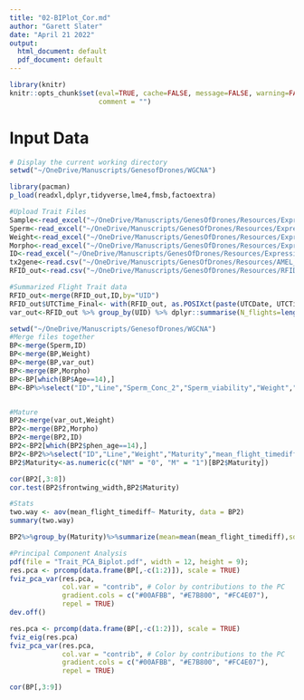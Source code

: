 ```yaml
---
title: "02-BIPlot_Cor.md"
author: "Garett Slater"
date: "April 21 2022"
output:
  html_document: default
  pdf_document: default
---
```


```r
library(knitr)
knitr::opts_chunk$set(eval=TRUE, cache=FALSE, message=FALSE, warning=FALSE, 
                      comment = "")
```

# Input Data
```r

# Display the current working directory
setwd("~/OneDrive/Manuscripts/GenesofDrones/WGCNA")

library(pacman)
p_load(readxl,dplyr,tidyverse,lme4,fmsb,factoextra)

#Upload Trait Files
Sample<-read_excel("~/OneDrive/Manuscripts/GenesOfDrones/Resources/Expression_Drone_Trait.xlsx",sheet="Sample")
Sperm<-read_excel("~/OneDrive/Manuscripts/GenesOfDrones/Resources/Expression_Drone_Trait.xlsx",sheet="Sperm")
Weight<-read_excel("~/OneDrive/Manuscripts/GenesOfDrones/Resources/Expression_Drone_Trait.xlsx",sheet="Weight")
Morpho<-read_excel("~/OneDrive/Manuscripts/GenesOfDrones/Resources/Expression_Drone_Trait.xlsx",sheet="Morpho")
ID<-read_excel("~/OneDrive/Manuscripts/GenesOfDrones/Resources/Expression_Drone_Trait.xlsx",sheet="ID")
tx2gene<-read.csv("~/OneDrive/Manuscripts/GenesOfDrones/Resources/AMEL_tx2gene.csv")
RFID_out<-read.csv("~/OneDrive/Manuscripts/GenesOfDrones/Resources/RFID_2020Final_out.csv")

#Summarized Flight Trait data
RFID_out<-merge(RFID_out,ID,by="UID")
RFID_out$UTCTime_Final<- with(RFID_out, as.POSIXct(paste(UTCDate, UTCTime), format="%m/%d/%Y %H:%M:%OS"))
var_out<-RFID_out %>% group_by(UID) %>% dplyr::summarise(N_flights=length(flight),mean_flight_timediff=mean(timediff)/60,first_flight_age=min(Drone_Age))
```



```r
setwd("~/OneDrive/Manuscripts/GenesofDrones/WGCNA")
#Merge files together
BP<-merge(Sperm,ID)
BP<-merge(BP,Weight)
BP<-merge(BP,var_out)
BP<-merge(BP,Morpho)
BP<-BP[which(BP$Age==14),]
BP<-BP%>%select("ID","Line","Sperm_Conc_2","Sperm_viability","Weight","mean_flight_timediff","first_flight_age","basitarsus_length","frontwing_width")


#Mature
BP2<-merge(var_out,Weight)
BP2<-merge(BP2,Morpho)
BP2<-merge(BP2,ID)
BP2<-BP2[which(BP2$phen_age==14),]
BP2<-BP2%>%select("ID","Line","Weight","Maturity","mean_flight_timediff","first_flight_age","basitarsus_length","frontwing_width")
BP2$Maturity<-as.numeric(c("NM" = "0", "M" = "1")[BP2$Maturity])

cor(BP2[,3:8])
cor.test(BP2$frontwing_width,BP2$Maturity)

#Stats
two.way <- aov(mean_flight_timediff~ Maturity, data = BP2)
summary(two.way)

BP2%>%group_by(Maturity)%>%summarize(mean=mean(mean_flight_timediff),sd=sd(mean_flight_timediff),N=length(mean_flight_timediff),se=sd/sqrt(N))

#Principal Component Analysis
pdf(file = "Trait_PCA_Biplot.pdf", width = 12, height = 9);
res.pca <- prcomp(data.frame(BP[,-c(1:2)]), scale = TRUE)
fviz_pca_var(res.pca,
             col.var = "contrib", # Color by contributions to the PC
             gradient.cols = c("#00AFBB", "#E7B800", "#FC4E07"),
             repel = TRUE)
dev.off()

res.pca <- prcomp(data.frame(BP[,-c(1:2)]), scale = TRUE)
fviz_eig(res.pca)
fviz_pca_var(res.pca,
             col.var = "contrib", # Color by contributions to the PC
             gradient.cols = c("#00AFBB", "#E7B800", "#FC4E07"),
             repel = TRUE)

cor(BP[,3:9])
```
